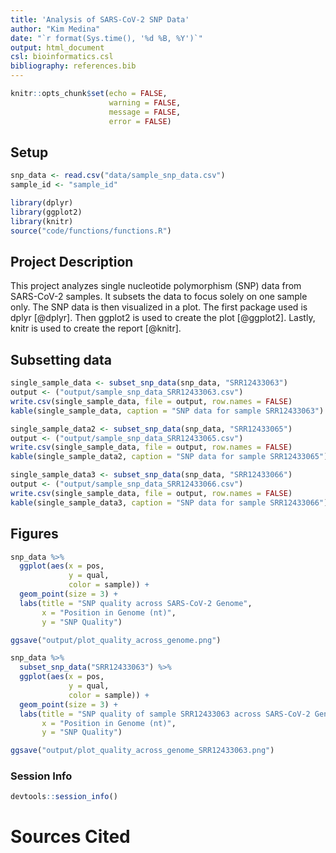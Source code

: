 ```yaml
---
title: 'Analysis of SARS-CoV-2 SNP Data'
author: "Kim Medina"
date: "`r format(Sys.time(), '%d %B, %Y')`"
output: html_document
csl: bioinformatics.csl
bibliography: references.bib
---
```


```r
knitr::opts_chunk$set(echo = FALSE,
                      warning = FALSE,
                      message = FALSE,
                      error = FALSE)
```

## Setup
```r
snp_data <- read.csv("data/sample_snp_data.csv")
sample_id <- "sample_id"
```

```r
library(dplyr)
library(ggplot2)
library(knitr)
source("code/functions/functions.R")
```

## Project Description

This project analyzes single nucleotide polymorphism (SNP) data from SARS-CoV-2 samples. It subsets the data to focus solely on one sample only. The SNP data is then visualized in a plot. The first package used is dplyr [@dplyr]. Then ggplot2 is used to create the plot [@ggplot2]. Lastly, knitr is used to create the report [@knitr].

## Subsetting data

```r
single_sample_data <- subset_snp_data(snp_data, "SRR12433063")
output <- ("output/sample_snp_data_SRR12433063.csv")
write.csv(single_sample_data, file = output, row.names = FALSE)
kable(single_sample_data, caption = "SNP data for sample SRR12433063")
```

```r
single_sample_data2 <- subset_snp_data(snp_data, "SRR12433065")
output <- ("output/sample_snp_data_SRR12433065.csv")
write.csv(single_sample_data, file = output, row.names = FALSE)
kable(single_sample_data2, caption = "SNP data for sample SRR12433065")
```

```r
single_sample_data3 <- subset_snp_data(snp_data, "SRR12433066")
output <- ("output/sample_snp_data_SRR12433066.csv")
write.csv(single_sample_data, file = output, row.names = FALSE)
kable(single_sample_data3, caption = "SNP data for sample SRR12433066")
```

## Figures

```r
snp_data %>%
  ggplot(aes(x = pos,
             y = qual,
             color = sample)) + 
  geom_point(size = 3) +
  labs(title = "SNP quality across SARS-CoV-2 Genome",
       x = "Position in Genome (nt)",
       y = "SNP Quality")

ggsave("output/plot_quality_across_genome.png")
```

```r
snp_data %>%
  subset_snp_data("SRR12433063") %>%
  ggplot(aes(x = pos,
             y = qual,
             color = sample)) +
  geom_point(size = 3) +
  labs(title = "SNP quality of sample SRR12433063 across SARS-CoV-2 Genome",
       x = "Position in Genome (nt)",
       y = "SNP Quality")

ggsave("output/plot_quality_across_genome_SRR12433063.png")
```

### Session Info
```r
devtools::session_info()
```

# Sources Cited
